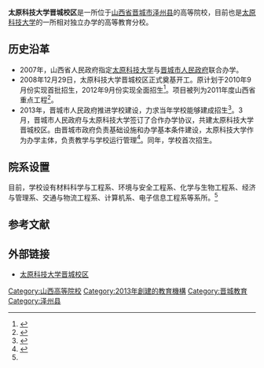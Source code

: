 {{Infobox university
|name        = 太原科技大学晋城校区
|EnglishName =
|image       =
|caption     =
|motto       =
|established = 2013年
|closed      =
|re-established =
|anniversary =
|type        = 公立
|president   =
|dean        =
|secretary   =
|faculty     =
|staff       =
|students    = 1509人<ref name=About>{{cite web|title=太原科技大学晋城校区简介|url=http://www.tyustjc.edu.cn/xqjj.htm|publisher=太原科技大学晋城校区|accessdate=2015-01-06|deadurl=yes|archiveurl=https://web.archive.org/web/20150224155750/http://www.tyustjc.edu.cn/xqjj.htm|archivedate=2015-02-24|df=}}</ref>
|location    = [[山西省|山西省]][[晋城市|晋城市]][[泽州县|泽州县]]金村镇陵沁线666号
|campus      =
|area        =
|colors      =
|affiliations=
|zip         =
|telephone   =
|website     =
|logo        =
|footnotes   =
}}

'''太原科技大学晋城校区'''是一所位于[[山西省|山西省]][[晋城市|晋城市]][[泽州县|泽州县]]的高等院校，目前也是[[太原科技大学|太原科技大学]]的一所相对独立办学的高等教育分校。

== 历史沿革 ==
* 2007年，山西省人民政府指定[[太原科技大学|太原科技大学]]与[[晋城市人民政府|晋城市人民政府]]联合办学。
* 2008年12月29日，太原科技大学晋城校区正式奠基开工。原计划于2010年9月份实现首批招生，2012年9月份实现全面招生<ref>{{cite news|author=徐晓慧|title=太原科技大学晋城校区建设工程加速推进|url=http://www.jconline.cn/Contents/Channel_650/2009/0726/241996/content_241996.htm|accessdate=2015-01-06|newspaper=晋城在线|date=2009-07-26}}{{Dead link|date=2018年8月 |bot=InternetArchiveBot |fix-attempted=yes }}</ref>。项目被列为2011年度山西省重点工程<ref>{{cite web|title=山西省人民政府办公厅关于印发2011年度全省重点工程项目的通知|url=http://www.shanxigov.cn/n16/n8319541/n8319612/n8321663/n14573396/n14573537/n14573540/14957685.html|publisher=山西省人民政府网站|accessdate=2014-01-07|deadurl=yes|archiveurl=https://web.archive.org/web/20140107175538/http://www.shanxigov.cn/n16/n8319541/n8319612/n8321663/n14573396/n14573537/n14573540/14957685.html|archivedate=2014-01-07}}</ref>。
* 2013年，晋城市人民政府推进学校建设，力求当年学校能够建成招生<ref>{{cite news|author=田飞|title=太原科技大学晋城校区建设纪实——凤凰涅槃|url=http://www.jconline.cn/Contents/Channel_7401/2013/1024/1005894/content_1005894.htm|accessdate=2015-01-06|newspaper=晋城在线|date=2013-10-25|archive-url=https://web.archive.org/web/20140725115410/http://www.jconline.cn/Contents/Channel_7401/2013/1024/1005894/content_1005894.htm|archive-date=2014-07-25|dead-url=yes}}</ref>。3月，晋城市人民政府与太原科技大学签订了合作办学协议，共建太原科技大学晋城校区。由晋城市政府负责基础设施和办学基本条件建设，太原科技大学作为办学主体，负责教学与学校运行管理<ref>{{cite news|author=张培|title=太原科技大学晋城校区今年正式招生|url=http://www.jconline.cn/Contents/Channel_6917/2013/0729/977606/content_977606.htm|accessdate=2015-01-06|newspaper=晋城在线|date=2013-07-29}}{{Dead link|date=2019年10月 |bot=InternetArchiveBot |fix-attempted=yes }}</ref>。同年，学校首次招生。

== 院系设置 ==
目前，学校设有材料科学与工程系、环境与安全工程系、化学与生物工程系、经济与管理系、交通与物流工程系、计算机系、电子信息工程系等系所。<ref name=About/>

== 参考文献 ==
{{reflist}}

== 外部链接 ==
* [http://www.tyustjc.edu.cn 太原科技大学晋城校区]{{Wayback|url=http://www.tyustjc.edu.cn/ |date=20150224123251 }}

{{山西高等院校}}
[[Category:山西高等院校|Category:山西高等院校]]
[[Category:2013年創建的教育機構|Category:2013年創建的教育機構]]
[[Category:晋城教育|Category:晋城教育]]
[[Category:泽州县|Category:泽州县]]